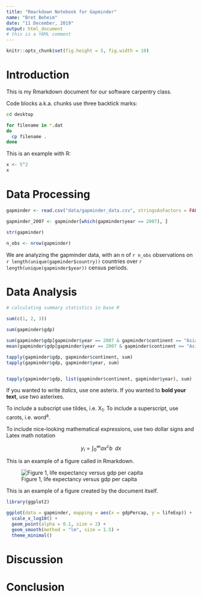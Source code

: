 ```yaml
---
title: "Rmarkdown Notebook for Gapminder"
name: "Bret Beheim"
date: "11 December, 2019"
output: html_document
# this is a YAML comment
---
```


```r
knitr::opts_chunk$set(fig.height = 5, fig.width = 10)
```


# Introduction

This is my Rmarkdown document for our software carpentry class.

<!-- This is how you write comments in Rmarkdown -->

Code blocks a.k.a. chunks use three backtick marks:

```bash
cd desktop

for filename in *.dat
do
  cp filename .
done
```

This is an example with R:

```r
x <- 5^2
x
```


# Data Processing

```r

gapminder <- read.csv("data/gapminder_data.csv", stringsAsFactors = FALSE)

gapminder_2007 <- gapminder[which(gapminder$year == 2007), ]

str(gapminder)

n_obs <- nrow(gapminder)

```

We are analyzing the gapminder data, with an n of `r n_obs` observations on `r length(unique(gapminder$country))` countries over `r length(unique(gapminder$year))` census periods.

# Data Analysis


```r
# calculating summary statistics in base R

sum(c(1, 2, 3))

sum(gapminder$gdp)

sum(gapminder$gdp[gapminder$year == 2007 & gapminder$continent == "Asia"])
mean(gapminder$gdp[gapminder$year == 2007 & gapminder$continent == "Asia"])

tapply(gapminder$gdp, gapminder$continent, sum)
tapply(gapminder$gdp, gapminder$year, sum)


tapply(gapminder$gdp, list(gapminder$continent, gapminder$year), sum)


```

If you wanted to write *italics*, use one asterix. If you wanted to **bold your text**, use two asterixes.

To include a subscript use tildes, i.e. X~1~. To include a superscript, use carots, i.e. word^a^.

To include nice-looking mathematical expressions, use two dollar signs and Latex math notation

$$
  y_i = \int_{0}^{\infty}{ax^c}{b}\;\;dx
$$


This is an example of a figure called in Rmarkdown.

![Figure 1, life expectancy versus gdp per capita](results/figure1.png)

This is an example of a figure created by the document itself.

```r

library(ggplot2)

ggplot(data = gapminder, mapping = aes(x = gdpPercap, y = lifeExp)) +
  scale_x_log10() +
  geom_point(alpha = 0.1, size = 2) +
  geom_smooth(method = "lm", size = 1.5) +
  theme_minimal()

```


# Discussion

# Conclusion



